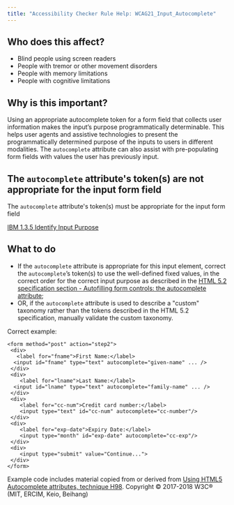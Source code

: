 ```yaml
---
title: "Accessibility Checker Rule Help: WCAG21_Input_Autocomplete"
---
```


<div className="toolHelp">
<Row>
<Column colLg={5} colMd={3} colSm={4} className="toolLeft">

## Who does this affect?

 * Blind people using screen readers
 * People with tremor or other movement disorders
 * People with memory limitations
 * People with cognitive limitations
 
## Why is this important?

Using an appropriate autocomplete token for a form field that collects user information makes the input’s purpose programmatically determinable. This helps user agents and assistive technologies to present the programmatically determined purpose of the inputs to users in different modalities. The `autocomplete` attribute can also assist with pre-populating form fields with values the user has previously input.

</Column>
<Column colLg={11} colMd={5} colSm={4} className="toolMain">

<div id="locLevel"></div>

## The `autocomplete` attribute's token(s) are not appropriate for the input form field
The `autocomplete` attribute's token(s) must be appropriate for the input form field

[IBM 1.3.5 Identify Input Purpose](https://www.ibm.com/able/guidelines/ci162/identify_input_purpose_71.html)

<div id="locSnippet"></div>

## What to do

 * If the `autocomplete` attribute is appropriate for this input element, correct the `autocomplete`’s token(s) to use the well-defined fixed values, in the correct order for the correct input purpose as described in the [HTML 5.2 specification section - Autofilling form controls: the autocomplete attribute](https://www.w3.org/TR/html52/sec-forms.html#autofilling-form-controls-the-autocomplete-attribute);
 * OR, if the `autocomplete` attribute is used to describe a "custom" taxonomy rather than the tokens described in the HTML 5.2 specification, manually validate the custom taxonomy.

Correct example:
```
<form method="post" action="step2">
 <div>
   <label for="fname">First Name:</label>
  <input id="fname" type="text" autocomplete="given-name" ... />
 </div>
 <div>
    <label for="lname">Last Name:</label>
  <input id="lname" type="text" autocomplete="family-name" ... />
 </div>
 <div>
    <label for="cc-num">Credit card number:</label>
    <input type="text" id="cc-num" autocomplete="cc-number"/>
 </div>
 <div>
    <label for="exp-date">Expiry Date:</label>
    <input type="month" id="exp-date" autocomplete="cc-exp"/>
 </div>
 <div>
    <input type="submit" value="Continue...">
 </div>
</form>
```
Example code includes material copied from or derived from [Using HTML5 Autocomplete attributes, technique H98](https://www.w3.org/WAI/WCAG21/Techniques/html/H98). Copyright © 2017-2018 W3C® (MIT, ERCIM, Keio, Beihang)


</Column>
</Row>
</div>

